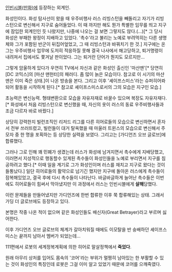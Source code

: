 [[인빈시블(만화)]]에 등장하는 외계인.

화성인이다. 화성 탐사선이 왔을 때 우주비행사 러스 리빙스턴을 빼돌리고 자기가 리빙스턴으로 변신해서 지구로 숨어들었다. 이 때 까지만 해도 뭔가 특별한 임무를 띄고 지구에 잠입한 외계인인 듯 나왔지만, 나중에 나오는 걸 보면 그렇지도 않다.(...)[* 그 당시 화성은 부패한 왕정이 지배하고 있었다. '촉수'라고 불리는 노예로 부려먹히는 다른 생명체와 그가 포함된 반군이 뒤집어엎었고, 그 때 리빙스턴과 바꿔치기 한 것.] 지구에는 온 그는 우주비행사 업무에 도저히 적응하질 못해 결국 나사에서 해고당하고, 퇴거명령이 내려져서 집에서도 쫓겨날 판이었다. 그는 퇴거란 단어가 뭔지도 모르지만...

그렇게 암울하게 있다가 우연히 TV에서 자신과 같은 화성인 출신인 '마샨맨'[* 당연히 [DC 코믹스]의 [마샨 맨헌터]의 패러디. 좀 많이 늙은 모습이다. 참고로 이 시기의 마샨맨은 이미 죽은 상태.]이 나온 방송을 본다. 그리고 이후 '셰이프스미스'라는 슈퍼히어롸 되어 활동을 시작하게 된다.[* 참고로 셰이프스미스로서의 그의 모습은 지구인 모습.]

초능력은 변신능력. 형태변환으로 모습을 자유자재로 바꿀수 있으며 복장도 자유자재다.[* 화성에서 처음 리빙스턴으로 변신했을 때, 자신의 옷이 러스의 동료 우주비행사들과 조금 다르자 바로 바꿨다.]

상당히 강력한지 빌런조직인 리저드 리그를 다른 히어로들의 모습으로 변신하면서 혼자서 전부 쓰러뜨렸고, 빌런들이 대거 탈옥했을 때 마울러 트윈스의 모습으로 변신해서 주모자 중 한 명을 포획하는 등 상당한 실력을 보였다. 그리고는 [가디언즈 오브 글로브]에 합류했다.

그러나 그로 인해 꽤 민폐가 생겼는데 러스가 화성에 남겨지면서 촉수에게 지배당했고, 이러면서 지성적으로 행동할수 있게된 촉수들이 화성인들을 노예로 부리면서 지구를 침공하려고 했다.[* 이때 일을 계기로 그가 화성인이며 러스를 재치고 지구로 왔다는 것이 들통났다.] 일단 히어로들의 활약으로 넘기긴 했지만 지구에 돌아온 러스에게 촉수들이 잠복해있었고, 결국 후에 다시 촉수들이 나타난다. 바글바글하게 늘어난 촉수들은 이번에도 히어로들이 힘써서 막아냈지만 이 과정에서 러스는 인빈시블에게 '''살해'''당했다.

이런 문제들을 만들어냈지만 가디언즈에 한번 합류한 이후 쭉 합류해있는 상태. 그래서 가딩 더 글로브에도 등장하고 있다.

본명은 작중 나온 적이 없으며 같은 화성인들도 배신자(Great Betrayer)라고 부르며 싫어한다.

이후 가디언즈 오브 글로브의 체계가 갈아치워질 때에도 이모탈을 반 숭배하던 셰이프스미스는 끝까지 남아서 멤버가 되었는데...

111편에서 로봇의 세계정복계획에 의한 히어로 말살정책에서 '''죽었다'''.

원래 아무리 상처를 입어도 몸속의 '코어'라는 부위가 멀쩡히 남아있는 한 부활할 수 있는 것이 화성인의 특징인데 로봇은 그걸 이미 알고 있었기 때문에 코어를 으깨죽였다.
